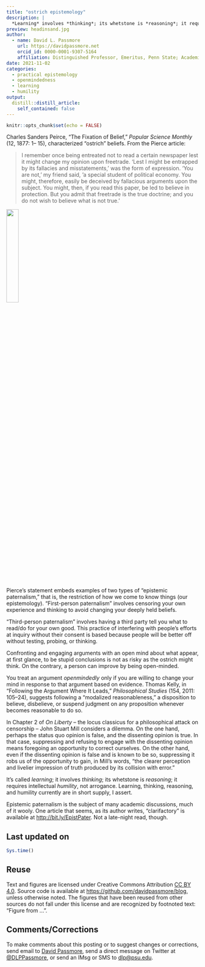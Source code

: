 ```yaml
---
title: "ostrich epistemology"
description: |
  *Learning* involves *thinking*; its whetstone is *reasoning*; it requires intellectual *humility*, not arrogance. Learning, thinking, reasoning, and humility currently are in short supply, I assert, in this brief essay.
preview: headinsand.jpg
author:
  - name: David L. Passmore
    url: https://davidpassmore.net
    orcid_id: 0000-0001-9307-5164
    affiliation: Distinguished Professor, Emeritus, Penn State; Academic Visitor, University of Pittsburgh
date: 2021-11-02
categories:
  - practical epistemology
  - openmindedness
  - learning
  - humility
output:
  distill::distill_article:
    self_contained: false
---
```



```r
knitr::opts_chunk$set(echo = FALSE)
```

Charles Sanders Peirce, “The Fixation of Belief,” *Popular Science Monthly* (12, 1877: 1–
15), characterized "ostrich" beliefs. From the Pierce article:

>I remember once being entreated not to read a certain newspaper lest it might
change my opinion upon freetrade. ‘Lest I might be entrapped by its fallacies and
misstatements,’ was the form of expression. ‘You are not,’ my friend said, ’a special
student of political economy. You might, therefore, easily be deceived by fallacious
arguments upon the subject. You might, then, if you read this paper, be led to
believe in protection. But you admit that freetrade is the true doctrine; and you do
not wish to believe what is not true.’


![](headinsand.jpg){width=25%}


Pierce’s statement embeds examples of two types of “epistemic paternalism,” that is, the
restriction of how we come to know things (our epistemology). “First-person
paternalism” involves censoring your own experience and thinking to avoid changing
your deeply held beliefs.

“Third-person paternalism” involves having a third party tell you what to read/do for
your own good. This practice of interfering with people’s efforts at inquiry without their
consent is based because people will be better off without testing, probing, or thinking.

Confronting and engaging arguments with an open mind about what appear, at first
glance, to be stupid conclusions is not as risky as the ostrich might think. On
the contrary, a person can improve by being open-minded.


You treat an argument *openmindedly* only if you are willing to change your mind in
response to that argument based on evidence. Thomas Kelly, in “Following the
Argument Where It Leads,” *Philosophical Studies* (154, 2011: 105–24), suggests
following a “modalized reasonableness,” a disposition to believe, disbelieve, or suspend
judgment on any proposition whenever becomes reasonable to do so.

In Chapter 2 of *On Liberty* -- the locus classicus for a philosophical attack on
censorship -- John Stuart Mill considers a dilemma. On the one hand, perhaps the status
quo opinion is false, and the dissenting opinion is true. In that case, suppressing and
refusing to engage with the dissenting opinion means foregoing an opportunity
to correct ourselves. On the other hand, even if the dissenting opinion is false and is
known to be so, suppressing it robs us of the opportunity to gain, in Mill’s words, “the
clearer perception and livelier impression of truth produced by its collision with error.”

It’s called *learning*; it involves *thinking*; its whetstone is *reasoning*; it requires
intellectual *humility*, not arrogance. Learning, thinking, reasoning, and humility
currently are in short supply, I assert.

Epistemic paternalism is the subject of many academic discussions, much of it wooly.
One article that seems, as its author writes, “clarifactory” is available
at [http://bit.ly/EpistPater](http://bit.ly/EpistPater). Not a late-night read, though.

## Last updated on {.appendix}
```r
Sys.time()
```

## Reuse {.appendix}

Text and figures are licensed under Creative Commons Attribution [CC BY 4.0](https://creativecommons.org/licenses/by-sa/4.0/). Source code is available at <https://github.com/davidpassmore/blog>, unless otherwise noted. The figures that have been reused from other sources do not fall under this license and are recognized by footnoted text: "Figure from ...".

## Comments/Corrections {.appendix}

To make comments about this posting or to suggest changes or corrections, send email to [David Passmore](mailto:dlp@davidpassmore.net), send a direct message on Twitter at [\@DLPPassmore](https://twitter.com/dlppassmore), or send an IMsg or SMS to [dlp\@psu.edu](mailto:dlp@psu.edu){.email}.